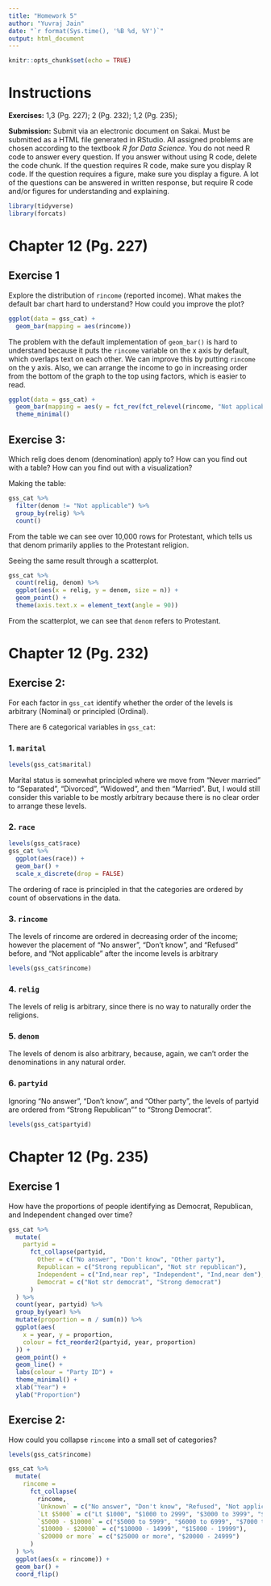 ```yaml
---
title: "Homework 5"
author: "Yuvraj Jain"
date: "`r format(Sys.time(), '%B %d, %Y')`"
output: html_document
---
```


```r
knitr::opts_chunk$set(echo = TRUE)
```

# Instructions

**Exercises:**  1,3 (Pg. 227); 2 (Pg. 232); 1,2 (Pg. 235); 

**Submission:** Submit via an electronic document on Sakai. Must be submitted as a HTML file generated in RStudio. All assigned problems are chosen according to the textbook *R for Data Science*. You do not need R code to answer every question. If you answer without using R code, delete the code chunk. If the question requires R code, make sure you display R code. If the question requires a figure, make sure you display a figure. A lot of the questions can be answered in written response, but require R code and/or figures for understanding and explaining.

```r
library(tidyverse)
library(forcats)
```

# Chapter 12 (Pg. 227)

##  Exercise 1

Explore the distribution of `rincome` (reported income). What makes the default bar chart hard to understand? How could you improve the plot?

```r
ggplot(data = gss_cat) +
  geom_bar(mapping = aes(rincome))
```

The problem with the default implementation of `geom_bar()` is hard to understand because it puts the `rincome` variable on the x axis by default, which overlaps text on each other. We can improve this by putting `rincome` on the y axis. Also, we can arrange the income to go in increasing order from the bottom of the graph to the top using factors, which is easier to read.

```r
ggplot(data = gss_cat) +
  geom_bar(mapping = aes(y = fct_rev(fct_relevel(rincome, "Not applicable")))) +
  theme_minimal()

```

##  Exercise 3:

Which relig does denom (denomination) apply to? How can you find out with a table? How can you find out with a visualization?

Making the table:

```r
gss_cat %>%
  filter(denom != "Not applicable") %>%
  group_by(relig) %>%
  count()
```

From the table we can see over 10,000 rows for Protestant, which tells us that denom primarily applies to the Protestant religion. 

Seeing the same result through a scatterplot.

```r
gss_cat %>%
  count(relig, denom) %>%
  ggplot(aes(x = relig, y = denom, size = n)) +
  geom_point() +
  theme(axis.text.x = element_text(angle = 90))
```

From the scatterplot, we can see that `denom` refers to Protestant.

# Chapter 12 (Pg. 232)

##  Exercise 2:

For each factor in `gss_cat` identify whether the order of the levels is arbitrary (Nominal) or principled (Ordinal).

There are 6 categorical variables in `gss_cat`:

### 1. `marital`

```r
levels(gss_cat$marital)
```

Marital status is somewhat principled where we move from "Never married" to "Separated", "Divorced", "Widowed", and then "Married". But, I would still consider this variable to be mostly arbitrary because there is no clear order to arrange these levels.

### 2. `race`

```r
levels(gss_cat$race)
gss_cat %>%
  ggplot(aes(race)) +
  geom_bar() +
  scale_x_discrete(drop = FALSE)
```

The ordering of race is principled in that the categories are ordered by count of observations in the data.

### 3. `rincome`

The levels of rincome are ordered in decreasing order of the income; however the placement of “No answer”, “Don’t know”, and “Refused” before, and “Not applicable” after the income levels is arbitrary

```r
levels(gss_cat$rincome)
```

### 4. `relig`

The levels of relig is arbitrary, since there is no way to naturally order the religions. 

### 5. `denom`

The levels of denom is also arbitrary, because, again, we can't order the denominations in any natural order.

### 6. `partyid`

Ignoring “No answer”, “Don’t know”, and “Other party”, the levels of partyid are ordered from “Strong Republican”" to “Strong Democrat”.

```r
levels(gss_cat$partyid)
```

# Chapter 12 (Pg. 235)

##  Exercise 1

How have the proportions of people identifying as Democrat, Republican, and Independent changed over time?

```r
gss_cat %>%
  mutate(
    partyid =
      fct_collapse(partyid,
        Other = c("No answer", "Don't know", "Other party"),
        Republican = c("Strong republican", "Not str republican"),
        Independent = c("Ind,near rep", "Independent", "Ind,near dem"),
        Democrat = c("Not str democrat", "Strong democrat")
      )
  ) %>%
  count(year, partyid) %>%
  group_by(year) %>%
  mutate(proportion = n / sum(n)) %>%
  ggplot(aes(
    x = year, y = proportion,
    colour = fct_reorder2(partyid, year, proportion)
  )) +
  geom_point() +
  geom_line() +
  labs(colour = "Party ID") +
  theme_minimal() +
  xlab("Year") +
  ylab("Proportion")
```

##  Exercise 2:

How could you collapse `rincome` into a small set of categories?

```r
levels(gss_cat$rincome)
```

```r
gss_cat %>%
  mutate(
    rincome =
      fct_collapse(
        rincome,
        `Unknown` = c("No answer", "Don't know", "Refused", "Not applicable"),
        `Lt $5000` = c("Lt $1000", "$1000 to 2999", "$3000 to 3999", "$4000 to 4999"),
        `$5000 - $10000` = c("$5000 to 5999", "$6000 to 6999", "$7000 to 7999", "$8000 to 9999"),
        `$10000 - $20000` = c("$10000 - 14999", "$15000 - 19999"),
        `$20000 or more` = c("$25000 or more", "$20000 - 24999")
      )
  ) %>%
  ggplot(aes(x = rincome)) +
  geom_bar() +
  coord_flip()
```
